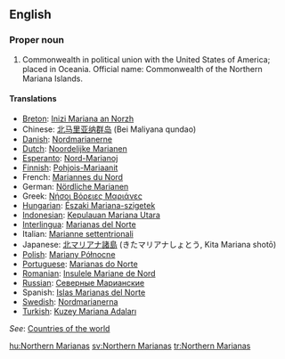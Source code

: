 ==English==
===Proper noun===

# Commonwealth in political union with the United States of America; placed in Oceania. Official name: Commonwealth of the Northern Mariana Islands.
====Translations====
*[[Breton]]: [[Inizi Mariana an Norzh]]
*Chinese: [[北马里亚纳群岛]] (Bei Maliyana qundao)
*[[Danish]]: [[Nordmarianerne]]
*[[Dutch]]: [[Noordelijke Marianen]]
*[[Esperanto]]: [[Nord-Marianoj]]
*[[Finnish]]: [[Pohjois-Mariaanit]]
*French: [[Mariannes du Nord]]
*German: [[Nördliche Marianen]]
*Greek: [[Νήσοι Βόρειες Μαριάνες]]
*[[Hungarian]]: [[Északi Mariana-szigetek]]
*[[Indonesian]]: [[Kepulauan Mariana Utara]]
*[[Interlingua]]: [[Marianas del Norte]]
*Italian: [[Marianne settentrionali]]
*Japanese: [[北マリアナ諸島]] (きたマリアナしょとう, Kita Mariana shotō)
*[[Polish]]: [[Mariany Północne]]
*[[Portuguese]]: [[Marianas do Norte]]
*[[Romanian]]: [[Insulele Mariane de Nord]]
*[[Russian]]: [[Северные Марианские]]
*Spanish: [[Islas Marianas del Norte]]
*[[Swedish]]: [[Nordmarianerna]]
*[[Turkish]]: [[Kuzey Mariana Adaları]]

''See'': [[Countries of the world]]

[[hu:Northern Marianas]]
[[sv:Northern Marianas]]
[[tr:Northern Marianas]]